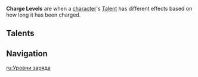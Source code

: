 {{Terminology Infobox
|image = 
|type  = Combat
|type2 = Game Systems
}}
'''Charge Levels''' are when a [[character]]'s [[Talent]] has different effects based on how long it has been charged.

==Talents==
{{Talents by Category Table|Charge Level Talents}}

==Navigation==
{{Combat Navbox}}

[[ru:Уровни заряда]]